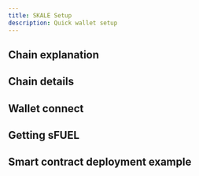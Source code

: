 ```yaml
---
title: SKALE Setup
description: Quick wallet setup
---
```


## Chain explanation

## Chain details

<SchainDetails/>

## Wallet connect

<Wallet client:load/>

## Getting sFUEL

## Smart contract deployment example